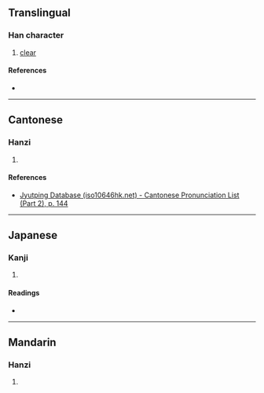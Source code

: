 {{character info/new}}
==Translingual==

===Han character===
{{Han char|rn=85|rad=水|as=12|sn=16|four=|canj=HCE|ids=⿱須水}}

# [[clear]]

====References====
* {{Han ref|kx=0651.230|dkj=18314|hdz=31734.070|uh=6F83|ud=28547}}

----

==Cantonese==

===Hanzi===
{{yue-hanzi|jyut=[[gwing3]]|y=gwing3}}

# {{defn|lang=yue|sort=水12}}

====References====
*[http://www.iso10646hk.net/jp/document/download.jsp Jyutping Database (iso10646hk.net) - Cantonese Pronunciation List (Part 2), p. 144]

----

==Japanese==

===Kanji===
{{ja-kanji|grade=|rs=水12}}

# {{defn|lang=ja|sort=水12}}

====Readings====
* {{ja-readings|on=[[げい]] (gei), [[きょう]] (kyō)|kun=[[きよい]] (kiyoi)}}

----

==Mandarin==

===Hanzi===
{{cmn-hanzi|pin=[[jiǒng]] ([[jiong3]])|wg=chiung<sup>3</sup>}}

# {{defn|lang=cmn|sort=水12}}